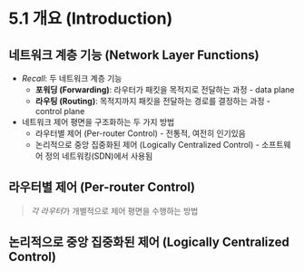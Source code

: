 # 5.1 개요 (Introduction)
## 네트워크 계층 기능 (Network Layer Functions)
- *Recall*: 두 네트워크 계층 기능
	- **포워딩 (Forwarding)**: 라우터가 패킷을 목적지로 전달하는 과정 - data plane
	- **라우팅 (Routing)**: 목적지까지 패킷을 전달하는 경로를 결정하는 과정 - control plane
- 네트워크 제어 평면을 구조화하는 두 가지 방법
	- 라우터별 제어 (Per-router Control) - 전통적, 여전히 인기있음
	- 논리적으로 중앙 집중화된 제어 (Logically Centralized Control) - 소프트웨어 정의 네트워킹(SDN)에서 사용됨

## 라우터별 제어 (Per-router Control)
> *각 라우터*가 개별적으로 제어 평면을 수행하는 방법

## 논리적으로 중앙 집중화된 제어 (Logically Centralized Control)

